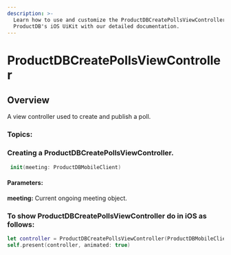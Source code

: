 ```yaml
---
description: >-
  Learn how to use and customize the ProductDBCreatePollsViewController component in
  ProductDB's iOS UiKit with our detailed documentation.
---
```


# ProductDBCreatePollsViewController
## Overview
A view controller used to create and publish a poll.

### Topics:
### Creating a ProductDBCreatePollsViewController. 

```swift
 init(meeting: ProductDBMobileClient)
```
#### Parameters:
**meeting:** Current ongoing meeting object. 

### To show ProductDBCreatePollsViewController do in iOS as follows:

```swift
let controller = ProductDBCreatePollsViewController(ProductDBMobileClient: ProductDBMobileClient)
self.present(controller, animated: true)
```

<head>
  <title>iOS ProductDBCreatePollsViewController</title>
</head>

